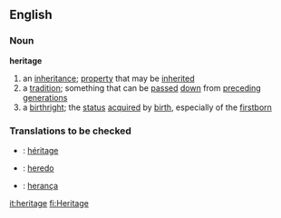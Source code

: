 ==English==

===Noun===
'''heritage'''
# an [[inheritance]]; [[property]] that may be [[inherited]]
# a [[tradition]]; something that can be [[passed]] [[down]] from [[preceding]] [[generation]]s
# a [[birthright]]; the [[status]] [[acquired]] by [[birth]], especially of the [[firstborn]]

===Translations to be checked===

* {{fr}} : [[héritage]]
* {{io}} : [[heredo]]
* {{pt}} : [[herança]]

[[it:heritage]]
[[fi:Heritage]]